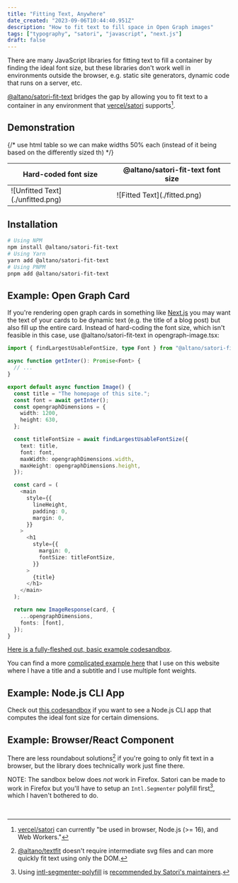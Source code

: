 ```yaml
---
title: "Fitting Text, Anywhere"
date_created: "2023-09-06T10:44:40.951Z"
description: "How to fit text to fill space in Open Graph images"
tags: ["typography", "satori", "javascript", "next.js"]
draft: false
---
```



There are many JavaScript libraries for fitting text to fill a container by finding the ideal font size, but these libraries don't work well in environments outside the browser, e.g. static site generators, dynamic code that runs on a server, etc.

[@altano/satori-fit-text](https://www.npmjs.com/package/@altano/satori-fit-text) bridges the gap by allowing you to fit text to a container in any environment that [vercel/satori](https://github.com/vercel/satori) supports[^satori-support].

## Demonstration

{/* use html table so we can make widths 50% each (instead of it being based on the differently sized th) */}

<table>
  <thead>
    <tr>
      <th style={{ fontSize: "1.25rem", paddingBottom: 0 }}>
        Hard-coded font size
      </th>
      <th style={{ fontSize: "1.25rem", paddingBottom: 0 }}>
        @altano/satori-fit-text font size
      </th>
    </tr>
  </thead>
  <tbody>
    <tr>
      <td style={{ width: "50%" }}>![Unfitted Text](./unfitted.png)</td>
      <td style={{ width: "50%" }}>![Fitted Text](./fitted.png)</td>
    </tr>
  </tbody>
</table>

## Installation

```sh
# Using NPM
npm install @altano/satori-fit-text
# Using Yarn
yarn add @altano/satori-fit-text
# Using PNPM
pnpm add @altano/satori-fit-text
```

## Example: Open Graph Card

If you're rendering open graph cards in something like [Next.js](https://nextjs.org/) you may want the text of your cards to be dynamic text (e.g. the title of a blog post) but also fill up the entire card. Instead of hard-coding the font size, which isn't feasible in this case, use @altano/satori-fit-text in opengraph-image.tsx:

```ts
import { findLargestUsableFontSize, type Font } from "@altano/satori-fit-text";

async function getInter(): Promise<Font> {
  // ...
}

export default async function Image() {
  const title = "The homepage of this site.";
  const font = await getInter();
  const opengraphDimensions = {
    width: 1200,
    height: 630,
  };

  const titleFontSize = await findLargestUsableFontSize({
    text: title,
    font: font,
    maxWidth: opengraphDimensions.width,
    maxHeight: opengraphDimensions.height,
  });

  const card = (
    <main
      style={{
        lineHeight,
        padding: 0,
        margin: 0,
      }}
    >
      <h1
        style={{
          margin: 0,
          fontSize: titleFontSize,
        }}
      >
        {title}
      </h1>
    </main>
  );

  return new ImageResponse(card, {
    ...opengraphDimensions,
    fonts: [font],
  });
}
```

[Here is a fully-fleshed out, basic example codesandbox](https://codesandbox.io/p/sandbox/altano-satori-fit-text-next-js-demo-sv4flc?file=/app/opengraph-image.tsx).

You can find a more [complicated example here](https://github.com/altano/alan.norbauer.com/blob/main/src/components/opengraph/image.tsx) that I use on this website where I have a title and a subtitle and I use multiple font weights.

## Example: Node.js CLI App

Check out [this codesandbox](https://codesandbox.io/p/sandbox/github/altano/npm-packages/tree/main/codesandboxes/satori-fit-text-node-cli?file=%2Fpackage.json%3A1%2C1) if you want to see a Node.js CLI app that computes the ideal font size for certain dimensions.

## Example: Browser/React Component

There are less roundabout solutions[^altano-textfit] if you're going to only fit text in a browser, but the library does technically work just fine there.

NOTE: The sandbox below does _not_ work in Firefox. Satori can be made to work in Firefox but you'll have to setup an `Intl.Segmenter` polyfill first[^intl-segmenter], which I haven't bothered to do.

<br />

<SatoriFitTextBasicSandbox />

[^altano-textfit]: [@altano/textfit](https://www.npmjs.com/package/@altano/textfit) doesn't require intermediate svg files and can more quickly fit text using only the DOM.
[^satori-support]: [vercel/satori](https://github.com/vercel/satori) can currently "be used in browser, Node.js (>= 16), and Web Workers."
[^intl-segmenter]: Using [intl-segmenter-polyfill](https://www.npmjs.com/package/intl-segmenter-polyfill) is [recommended by Satori's maintainers](https://github.com/vercel/satori/issues/14#issuecomment-1532644426).
